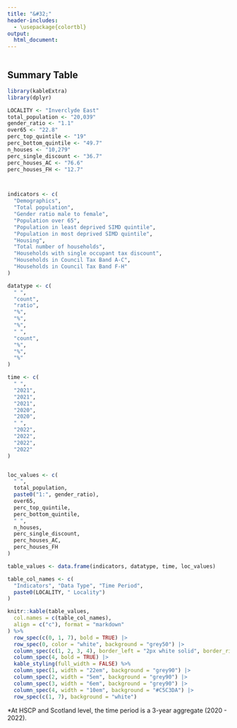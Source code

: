 ```yaml
---
title: "&#32;"
header-includes:
  - \usepackage{colortbl}
output:
  html_document:
---
```


```r
```




## Summary Table
<!--# below to convert to a separate script and call-->
<!--# Clive to create dummy vars with same names as called vars to populate table -->

```r
library(kableExtra)
library(dplyr)

LOCALITY <- "Inverclyde East"
total_population <- "20,039"
gender_ratio <- "1.1"
over65 <- "22.8"
perc_top_quintile <- "19"
perc_bottom_quintile <- "49.7"
n_houses <- "10,279"
perc_single_discount <- "36.7"
perc_houses_AC <- "76.6"
perc_houses_FH <- "12.7"



indicators <- c(
  "Demographics",
  "Total population",
  "Gender ratio male to female",
  "Population over 65",
  "Population in least deprived SIMD quintile",
  "Population in most deprived SIMD quintile",
  "Housing",
  "Total number of households",
  "Households with single occupant tax discount",
  "Households in Council Tax Band A-C",
  "Households in Council Tax Band F-H"
)

datatype <- c(
  " ",
  "count",
  "ratio",
  "%",
  "%",
  "%",
  " ",
  "count",
  "%",
  "%",
  "%"
)

time <- c(
  " ",
  "2021",
  "2021",
  "2021",
  "2020",
  "2020",
  " ",
  "2022",
  "2022",
  "2022",
  "2022"
)


loc_values <- c(
  " ",
  total_population,
  paste0("1:", gender_ratio),
  over65,
  perc_top_quintile,
  perc_bottom_quintile,
  " ",
  n_houses,
  perc_single_discount,
  perc_houses_AC,
  perc_houses_FH
)

table_values <- data.frame(indicators, datatype, time, loc_values)

table_col_names <- c(
  "Indicators", "Data Type", "Time Period",
  paste0(LOCALITY, " Locality")
)

knitr::kable(table_values,
  col.names = c(table_col_names),
  align = c("c"), format = "markdown"
) %>%
  row_spec(c(0, 1, 7), bold = TRUE) |>
  row_spec(0, color = "white", background = "grey50") |>
  column_spec(c(1, 2, 3, 4), border_left = "2px white solid", border_right = "2px white solid") |>
  column_spec(4, bold = TRUE) |>
  kable_styling(full_width = FALSE) %>%
  column_spec(1, width = "22em", background = "grey90") |>
  column_spec(2, width = "5em", background = "grey90") |>
  column_spec(3, width = "6em", background = "grey90") |>
  column_spec(4, width = "10em", background = "#C5C3DA") |>
  row_spec(c(1, 7), background = "white")
```



*At HSCP and Scotland level, the time period is a 3-year aggregate (2020 - 2022).
